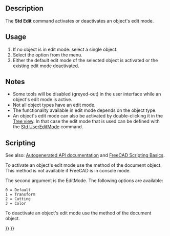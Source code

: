 <languages/>

{{Docnav
|[[Std_Alignment|Alignment]]
|[[Std_Properties|Properties]]
|[[Std_Edit_Menu|Std Edit Menu]]
|IconL=Std_Alignment.svg
|IconR=Std_Properties.svg
|IconC=Freecad.svg
}}

<div class="mw-translate-fuzzy">
{{GuiCommand/cs|Name=Std Edit|Name/cs=Std Edit|MenuLocation=[[Std_Edit_Menu/cs|Edit]] → Toggle Editmode|Workbenches=All|SeeAlso=...}}
</div>

==Description==

The '''Std Edit''' command activates or deactivates an object's edit mode.

==Usage==

# If no object is in edit mode: select a single object.
# Select the {{MenuCommand|Edit → [[Image:Std_Edit.svg|16px]] Toggle Edit mode}} option from the menu.
# Either the default edit mode of the selected object is activated or the existing edit mode deactivated.

==Notes==

* Some tools will be disabled (greyed-out) in the user interface while an object's edit mode is active.
* Not all object types have an edit mode.
* The functionality available in edit mode depends on the object type.
* An object's edit mode can also be activated by double-clicking it in the [[Tree_view|Tree view]]. In that case the edit mode that is used can be defined with the [[Std_UserEditMode|Std UserEditMode]] command.

==Scripting==

See also: [https://freecad.github.io/SourceDoc/ Autogenerated API documentation] and [[FreeCAD_Scripting_Basics|FreeCAD Scripting Basics]].

To activate an object's edit mode use the {{incode|setEdit}} method of the document object. This method is not available if FreeCAD is in console mode.

{{Code|code=
import FreeCADGui

FreeCADGui.ActiveDocument.setEdit("myObjectName",0)
}}

The second argument is the EditMode. The following options are available:

 0 = Default
 1 = Transform
 2 = Cutting
 3 = Color

To deactivate an object's edit mode use the {{incode|resetEdit}} method of the document object.

{{Code|code=
import FreeCADGui

FreeCADGui.ActiveDocument.resetEdit()
}}


{{Docnav
|[[Std_Alignment|Alignment]]
|[[Std_Properties|Properties]]
|[[Std_Edit_Menu|Std Edit Menu]]
|IconL=Std_Alignment.svg
|IconR=Std_Properties.svg
|IconC=Freecad.svg
}}

{{Std_Base_navi{{#translation:}}}}
{{Userdocnavi{{#translation:}}}}